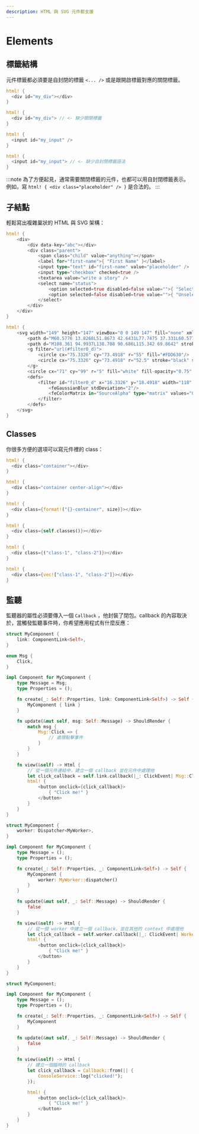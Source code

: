 ```yaml
---
description: HTML 與 SVG 元件都支援
---
```


# Elements

## 標籤結構

 元件標籤都必須要是自封閉的標籤 `<... />` 或是跟開啟標籤對應的關閉標籤。

<!--DOCUSAURUS_CODE_TABS-->
<!--Open - Close-->
```rust
html! {
  <div id="my_div"></div>
}
```

<!--INVALID-->
```rust
html! {
  <div id="my_div"> // <- 缺少關閉標籤
}
```

<!--Self-Closing-->
```rust
html! {
  <input id="my_input" />
}
```

<!--INVALID-->
```rust
html! {
  <input id="my_input"> // <- 缺少自封閉標籤語法
}
```
<!--END_DOCUSAURUS_CODE_TABS-->

:::note
為了方便起見，通常需要關閉標籤的元件，也都可以用自封閉標籤表示。例如，寫 `html! { <div class="placeholder" /> }` 是合法的。
:::

## 子結點

輕鬆寫出複雜巢狀的 HTML 與 SVG 架構：

<!--DOCUSAURUS_CODE_TABS-->
<!--HTML-->
```rust
html! {
    <div>
        <div data-key="abc"></div>
        <div class="parent">
            <span class="child" value="anything"></span>
            <label for="first-name">{ "First Name" }</label>
            <input type="text" id="first-name" value="placeholder" />
            <input type="checkbox" checked=true />
            <textarea value="write a story" />
            <select name="status">
                <option selected=true disabled=false value="">{ "Selected" }</option>
                <option selected=false disabled=true value="">{ "Unselected" }</option>
            </select>
        </div>
    </div>
}
```

<!--SVG-->
```rust
html! {
    <svg width="149" height="147" viewBox="0 0 149 147" fill="none" xmlns="http://www.w3.org/2000/svg">
        <path d="M60.5776 13.8268L51.8673 42.6431L77.7475 37.331L60.5776 13.8268Z" fill="#DEB819"/>
        <path d="M108.361 94.9937L138.708 90.686L115.342 69.8642" stroke="black" stroke-width="4" stroke-linecap="round" stroke-linejoin="round"/>
        <g filter="url(#filter0_d)">
            <circle cx="75.3326" cy="73.4918" r="55" fill="#FDD630"/>
            <circle cx="75.3326" cy="73.4918" r="52.5" stroke="black" stroke-width="5"/>
        </g>
        <circle cx="71" cy="99" r="5" fill="white" fill-opacity="0.75" stroke="black" stroke-width="3"/>
        <defs>
            <filter id="filter0_d" x="16.3326" y="18.4918" width="118" height="118" filterUnits="userSpaceOnUse" color-interpolation-filters="sRGB">
                <feGaussianBlur stdDeviation="2"/>
                <feColorMatrix in="SourceAlpha" type="matrix" values="0 0 0 0 0 0 0 0 0 0 0 0 0 0 0 0 0 0 127 0"/>
            </filter>
        </defs>
    </svg>
}
```
<!--END_DOCUSAURUS_CODE_TABS-->

## Classes

你很多方便的選項可以寫元件裡的 class：

<!--DOCUSAURUS_CODE_TABS-->
<!--Literal-->
```rust
html! {
  <div class="container"></div>
}
```

<!--Multiple-->
```rust
html! {
  <div class="container center-align"></div>
}
```

<!--Interpolated-->
```rust
html! {
  <div class={format!("{}-container", size)}></div>
}
```

<!--Expression-->
```rust
html! {
  <div class={self.classes()}></div>
}
```

<!--Tuple-->
```rust
html! {
  <div class={("class-1", "class-2")}></div>
}
```

<!--Vector-->
```rust
html! {
  <div class={vec!["class-1", "class-2"]}></div>
}
```
<!--END_DOCUSAURUS_CODE_TABS-->

## 監聽

監聽器的屬性必須要傳入一個 `Callback` ，他封裝了閉包。callback 的內容取決於，當觸發監聽事件時，你希望應用程式有什麼反應：

<!--DOCUSAURUS_CODE_TABS-->
<!--Component Handler-->
```rust
struct MyComponent {
    link: ComponentLink<Self>,
}

enum Msg {
    Click,
}

impl Component for MyComponent {
    type Message = Msg;
    type Properties = ();

    fn create(_: Self::Properties, link: ComponentLink<Self>) -> Self {
        MyComponent { link }
    }

    fn update(&mut self, msg: Self::Message) -> ShouldRender {
        match msg {
            Msg::Click => {
                // 處理點擊事件
            }
        }
    }

    fn view(&self) -> Html {
        // 從一個元件連結中，建立一個 callback 並在元件中處理他
        let click_callback = self.link.callback(|_: ClickEvent| Msg::Click);
        html! {
            <button onclick={click_callback}>
                { "Click me!" }
            </button>
        }
    }
}
```

<!--Agent Handler-->
```rust
struct MyComponent {
    worker: Dispatcher<MyWorker>,
}

impl Component for MyComponent {
    type Message = ();
    type Properties = ();

    fn create(_: Self::Properties, _: ComponentLink<Self>) -> Self {
        MyComponent {
            worker: MyWorker::dispatcher()
        }
    }

    fn update(&mut self, _: Self::Message) -> ShouldRender {
        false
    }

    fn view(&self) -> Html {
        // 從一個 worker 中建立一個 callback，並在其他的 context 中處理他
        let click_callback = self.worker.callback(|_: ClickEvent| WorkerMsg::Process);
        html! {
            <button onclick={click_callback}>
                { "Click me!" }
            </button>
        }
    }
}
```

<!--Other Cases-->
```rust
struct MyComponent;

impl Component for MyComponent {
    type Message = ();
    type Properties = ();

    fn create(_: Self::Properties, _: ComponentLink<Self>) -> Self {
        MyComponent
    }

    fn update(&mut self, _: Self::Message) -> ShouldRender {
        false
    }

    fn view(&self) -> Html {
        // 建立一個臨時的 callback
        let click_callback = Callback::from(|| {
            ConsoleService::log("clicked!");
        });

        html! {
            <button onclick={click_callback}>
                { "Click me!" }
            </button>
        }
    }
}
```
<!--END_DOCUSAURUS_CODE_TABS-->

